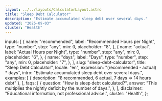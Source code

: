 ```yaml
---
layout: ../../layouts/CalculatorLayout.astro
title: "Sleep Debt Calculator"
description: "Estimate accumulated sleep debt over several days."
updated: "2025-09-03"
cluster: "Health"
---
```



  inputs: [
    {
      name: "recommended",
      label: "Recommended Hours per Night",
      type: "number",
      step: "any",
      min: 0,
      placeholder: "8",
    },
    {
      name: "actual",
      label: "Actual Hours per Night",
      type: "number",
      step: "any",
      min: 0,
      placeholder: "6",
    },
    {
      name: "days",
      label: "Days",
      type: "number",
      step: "any",
      min: 0,
      placeholder: "7",
    },
  ],
  slug: "sleep-debt-calculator",
  title: "Sleep Debt Calculator",
  locale: "en",
  expression: "(recommended - actual) * days",
  intro: "Estimate accumulated sleep debt over several days.",
  examples: [
    { description: "8 recommended, 6 actual, 7 days ⇒ 14 hours debt" },
  ],
  faqs: [
    {
      question: "How is sleep debt calculated?",
      answer: "This multiplies the nightly deficit by the number of days.",
    },
  ],
  disclaimer: "Educational information, not professional advice.",
  cluster: "Health",
};

<Calculator schema={schema} />
